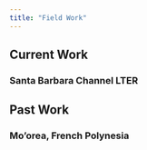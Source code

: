 ```yaml
---
title: "Field Work"
---
```

## Current Work

### Santa Barbara Channel LTER

## Past Work

### Mo'orea, French Polynesia